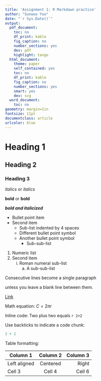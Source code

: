 ```yaml
---
title: 'Assignment 1: R Markdown practice'
author: "Sunwoo Yoo"
date: "`r Sys.Date()`"
output:
  pdf_document:
    toc: no
    df_print: kable
    fig_caption: no
    number_sections: yes
    dev: pdf
    highlight: tango
  html_document:
    theme: paper
    self_contained: yes
    toc: no
    df_print: kable
    fig_caption: no
    number_sections: yes
    smart: yes
    dev: svg
  word_document:
    toc: no
geometry: margin=1in
fontsize: 11pt
documentclass: article
urlcolor: blue
---
```


# Heading 1

## Heading 2

### Heading 3

*italics* or _italics_

**bold** or __bold__

***bold and italicized***

* Bullet point item
* Second item
    * Sub-list indented by 4 spaces
    + Different bullet point symbol
    - Another bullet point symbol
        - Sub-sub-list
        
1. Numeric list
2. Second item
    i. Roman numeral sub-list
        a. A sub-sub-list
        
Consecutive
lines
become a single paragraph


unless you leave a blank line
between them.

[Link](https://www.google.com)

Math equation: $C = 2 \pi r$

Inline code: Two plus two equals `r 2+2`

Use backticks to indicate a code chunk:

```r
2 + 2 
```

Table formatting:

| Column 1     | Column 2 | Column 3 |
|--------------|:--------:|---------:|
| Left aligned | Centered | Right    |
| Cell 3       | Cell 4   | Cell 6   |